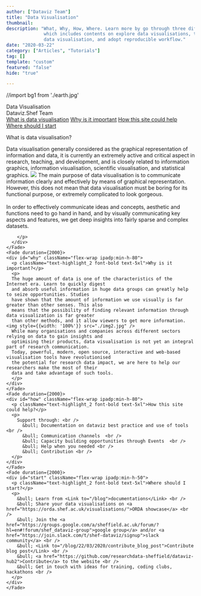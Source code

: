 ```yaml
---
author: ["Dataviz Team"]
title: "Data Visualisation"
thumbnail: 
description: "What, Why, How, Where. Learn more by go through three different learning paths 
              which includes contents on explore data visualisations, tutorials and guides on creating
              data visualisation, and adopt reproducible workflow."
date: "2020-03-22"
category: ["Articles", "Tutorials"]
tag: []
template: "custom"
featured: "false"
hide: "true"

---
```


//import bg1 from './earth.jpg'

<!-- TODO: beautify guide -->

<div className="shadow-xl flex justify-center items-center text-center" style={{backgroundImage: `url(${bg})`, backgroundSize: "cover",  width: "100%", flexDirection: "column", paddingTop: "37vh", paddingBottom: "37vh"}}>
  <div >
    <div className="text-5xl text-white font-bold">Data Visualisation</div>
    <div className="text-lg text-gray-100 mt-5">Dataviz.Shef Team</div>
  </div>
</div>
<div className="flex flex-wrap justify-between px-3 md:px-32 lg:px-48 2xl:px-78 text-black bg-white text-sm sticky top-0 left-0 relative z-10 shadow-xl">
  <a href="#what" anchor className=" hover:text-highlight_2 cursor-pointer py-2" style={{background: 'none'}}>What is data visualisation</a>
  <a href="#why" anchor className=" hover:text-highlight_2 cursor-pointer py-2" style={{background: 'none'}}>Why is it important</a>
  <a href="#how" anchor className=" hover:text-highlight_2 cursor-pointer py-2" style={{background: 'none'}}>How this site could help</a>
  <a href="#start" anchor className=" hover:text-highlight_2 cursor-pointer py-2" style={{background: 'none'}}>Where should I start</a>
</div>

<div className="py-16">
  <div className="flex flex-wrap text-gray-900 mx-auto px-3 lg:px-16 2xl:px-16 py-8 lg:max-w-70 2xl:max-w-50 rounded-3xl" style={{backgroundColor: "rgba(255, 255, 255, .97)"}}>
    <Fade duration={2000} fraction={.5}>
      <div id="what" className="ipadp:min-h-80">
        <p className="text-highlight_2 font-bold text-5xl">What is data visualisation?</p>
        <p>
          Data visualisation generally considered as the graphical representation of information and data, it 
          is currently an extremely active and critical aspect in research, teaching, and development, and 
          is closely related to information graphics, information visualisation, scientific visualisation, 
          and statistical graphics.
          <img src="./img1.jpg" />
          The main purpose of data visualisation is to communicate information clearly and effectively by 
          means of graphical representation. However, this does not mean that data visualisation must be 
          boring for its functional purpose, or extremely complicated to look gorgeous. 
          <br /> <br /> In order to effectively communicate ideas and concepts, 
          aesthetic and functions need to go hand in hand, and by visually communicating key aspects and 
          features, we get deep insights into fairly sparse and complex datasets.
          
        </p>
      </div> 
    </Fade>
    <Fade duration={2000}>
    <div id="why" className="flex-wrap ipadp:min-h-80">
      <p className="text-highlight_2 font-bold text-5xl">Why is it important?</p>
      <p>
      The huge amount of data is one of the characteristics of the Internet era. Learn to quickly digest 
      and absorb useful information in huge data groups can greatly help to seize opportunities. Studies 
      have shown that the amount of information we use visually is far greater than other senses. This also 
      means that the possibility of finding relevant information through data visualization is far greater 
      than other methods, and it allow viewers to get more information.  <img style={{width: '100%'}} src="./img2.jpg" />
      While many organisations and companies across different sectors relying on data to gain insights and 
      optimising their products, data visualisation is not yet an integral part of research communication. 
      Today, powerful, modern, open source, interactive and web-based visualisation tools have revolutionised 
      the potential for research data impact, we are here to help our researchers make the most of their 
      data and take advantage of such tools. 
      </p>
    </div>
    </Fade>
    <Fade duration={2000}>
    <div id="how" className="flex-wrap ipadp:min-h-80">
      <p className="text-highlight_2 font-bold text-5xl">How this site could help?</p>
      <p>
        Support through: <br />
          &bull; Documentation on dataviz best practice and use of tools  <br />
          &bull; Communication channels  <br />
          &bull; Capacity building opportunities through Events  <br />
          &bull; Help when you needed <br />
          &bull; Contribution <br />
      </p>
    </div>
    </Fade>
    <Fade duration={2000}>
    <div id="start" className="flex-wrap ipadp:min-h-50">
      <p className="text-highlight_2 font-bold text-5xl">Where should I start?</p>
      <p>
        &bull; Learn from <Link to="/blog">documentations</Link> <br />
        &bull; Share your data visualisations on <a href="https://orda.shef.ac.uk/visualisations/">ORDA showcase</a> <br />
        &bull; Join the <a href="https://groups.google.com/a/sheffield.ac.uk/forum/?hl=en#!forum/shef_dataviz-group">google group</a> and/or <a href="https://join.slack.com/t/shef-dataviz/signup">slack community</a> <br />
        &bull; <Link to="/blog/22/03/2020/contribute_blog_post">Contribute blog post</Link> <br />
        &bull; <a href="https://github.com/researchdata-sheffield/dataviz-hub2">Contribute</a> to the website <br />
        &bull; Get in touch with ideas for training, coding clubs, hackathons <br />
      </p>
    </div>
    </Fade>
  </div>
</div>